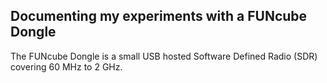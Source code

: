 == Documenting my experiments with a FUNcube Dongle ==
The FUNcube Dongle is a small USB hosted Software Defined Radio (SDR) covering 60 MHz to 2 GHz.